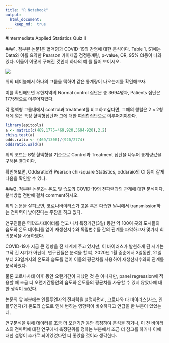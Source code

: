 ```yaml
---
title: "R Notebook"
output: 
  html_document:
    keep_md:  true
---
```


#Intermediate Applied Statistics Quiz II

###1. 첨부된 논문1은 혈액형과 COVID-19의 감염에 대한 분석이다. Table 1, S1에는 Data와 이를 요약한 Pearson 카이제곱 검정통계량, p-value, OR, 95% CI등이 나와 있다. 이들이 어떻게 구해진 것인지 하나의 예 를 들어 보이시오.


![](07_photo3.png)

위의 테이블에서 하나의 그룹을 택하여 같은 통계량이 나오는지를 확인해보자.

이를 확인해보면 우한지역의 Normal control 집단은 총 3694명과, Patients 집단은 1775명으로 이루어져있다.

각 혈액형 그룹내에서 control과 treatment를 비교하고싶다면, 그때의 행렬은 $2 \times 2$형태에 열은 특정 혈액형집단과 그에 대한 여집합집단으로 이루어져야한다.

```r
library(epitools)
a <- matrix(c(469,1775-469,920,3694-920),2,2)
chisq.test(a)
odds.ratio <- (469/1306)/(920/2774)
oddsratio.wald(a)
```

위의 코드는 B형 혈액형을 기준으로 Control과 Treatment 집단을 나누어 통계량값을 구해본 결과이다.

확인해보면, Oddsratio와 Pearson chi-square Statistics, oddsraio의 CI 등이 같게 나옴을 확인할 수 있다.

###2. 첨부된 논문2는 온도 및 습도의 COVID-19의 전파력과의 관계에 대한 분석이다. 분석방법 전반에 걸쳐 comment하시오.

위의 논문을 살펴보면, 코로나바이러스가 고온 혹은 다습한 날씨에서 transmission하는 전파력이 낮아진다는 주장을 하고 있다.

연구진들은 역학조사데이터를 얻고 나서 특정기간(3일) 동안 약 100여 곳의 도시들의 습도와 온도 데이터를 얻어 재생산지수와 독립변수들 간의 관계를 파악하고자 몇가지 회귀분석을 사용하였다. 

COVID-19가 지금 큰 영향을 전 세계에 주고 있지만, 이 바이러스가 발현하게 된 시기는 그닥 긴 시기가 아닌데, 연구진들은 분석을 할 떄, 2020년 1월 중순에서 3일동안,  21일 부터 23일까지의 온도와 습도를 얻어 이들의 평균치를 사용하여 재생산지수와의 관계를 분석하였다.

물론 코로나사태 이후 동안 오랜기간이 지났던 것 은 아니지만, panel regression에 적용할 때 조금 더 오랜기간동안의 습도와 온도들의 평균치를 사용할 수 있지 않았나에 대한 생각이 들었다.

논문의 앞 부분에는 인플루엔자의 전파력을 설명하면서, 코로나와 타 바이러스(사스, 인플루엔자)가 온도와 습도로 인해 변하는 영향력이 비슷하다고 언급을 한 부분이 있었는데, 

연구분석을 위해 데이터를 조금 더 오랜기간 동안 측정하여 분석을 하거나, 이 전 바이러스의 전파력에 대한 연구에서 측정단위를 정하는 부분에서 조금 더 참고를 하거나 이에 대한 설명이 추가로 되어있었다면 더 좋았을 것이라 생각한다.

